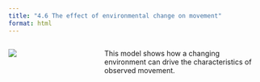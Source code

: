```yaml
---
title: "4.6 The effect of environmental change on movement"
format: html
---
```


:::: {.columns}
::: {.column width=35%}
[![](4.6-foraging-with-regrowth.png){style="padding-right:10px;"}](4.6-foraging-with-regrowth.nlogox)
:::

::: {.column width=65%}
This model shows how a changing environment can drive the characteristics of observed movement.
:::
::::